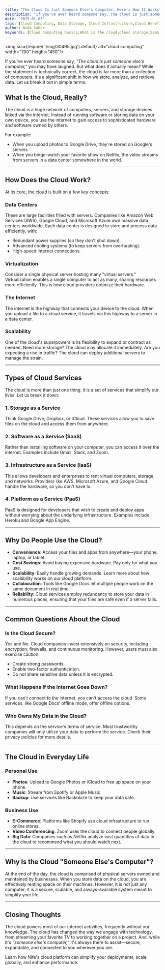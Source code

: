 ```yaml
---
title: "The Cloud Is Just Someone Else's Computer: Here's How It Works"
description: "If you've ever heard someone say, The cloud is just someone else's computer, you might have chuckled. But what does it really mean? While the phrase is technically true, the cloud is so much more than a collection of computers. It's a revolution in how we store, process, and access data. Let's break it down in simple terms."
date: "2025-01-03"
tags: [Cloud Computing, Data Storage, Cloud Infrastructure,Cloud Benefits]
author: Nida Sahar
keywords: [Cloud computing basics,What is the cloud,Cloud storage,SaaS examples,Cloud security tips,Data centers,Cloud infrastructure,Virtualization in cloud,Cloud scalability,Benefits of cloud computing]
---
```



<img src={require('./img/30495.jpg').default} alt="cloud computing" width="700" height="450"/>
<br/>


If you've ever heard someone say, *"The cloud is just someone else's computer,"* you may have laughed. But what does it actually mean? While the statement is technically correct, the cloud is far more than a collection of computers. It's a significant shift in how we store, analyze, and retrieve data. Let us break it out in simple terms.



## What Is the Cloud, Really?

The cloud is a huge network of computers, servers, and storage devices linked via the internet. Instead of running software or storing data on your own device, you use the internet to gain access to sophisticated hardware and software owned by others.

For example:
- When you upload photos to <Link to="https://www.google.com/drive/">Google Drive</Link>, they're stored on Google's servers.
- When you binge-watch your favorite show on <Link to="https://www.netflix.com/">Netflix</Link>, the video streams from servers in a data center somewhere in the world.

---

## How Does the Cloud Work?

At its core, the cloud is built on a few key concepts:

### Data Centers
These are large facilities filled with servers. Companies like <Link to="https://aws.amazon.com/">Amazon Web Services (AWS)</Link>, <Link to="https://cloud.google.com/">Google Cloud</Link>, and <Link to="https://azure.microsoft.com/">Microsoft Azure</Link> own massive data centers worldwide. Each data center is designed to store and process data efficiently, with:
- Redundant power supplies (so they don't shut down).
- Advanced cooling systems (to keep servers from overheating).
- High-speed internet connections.

### Virtualization
Consider a single physical server hosting many "virtual servers." Virtualization enables a single computer to act as many, sharing resources more efficiently. This is how cloud providers optimize their hardware.

### The Internet
The internet is the highway that connects your device to the cloud. When you upload a file to a cloud service, it travels via this highway to a server in a data center.

### Scalability
One of the cloud's superpowers is its flexibility to expand or contract as needed. Need more storage? The cloud may allocate it immediately. Are you expecting a rise in traffic? The cloud can deploy additional servers to manage the strain.

---

## Types of Cloud Services

The cloud is more than just one thing; it is a set of services that simplify our lives. Let us break it down:

### 1. Storage as a Service
Think <Link to="https://www.google.com/drive/">Google Drive</Link>, <Link to="https://www.dropbox.com/">Dropbox</Link>, or <Link to="https://www.apple.com/icloud/">iCloud</Link>. These services allow you to save files on the cloud and access them from anywhere.

### 2. Software as a Service (SaaS)
Rather than installing software on your computer, you can access it over the internet. Examples include <Link to="https://mail.google.com/">Gmail</Link>, <Link to="https://slack.com/">Slack</Link>, and <Link to="https://zoom.us/">Zoom</Link>.

### 3. Infrastructure as a Service (IaaS)
This allows developers and enterprises to rent virtual computers, storage, and networks. Providers like <Link to="https://aws.amazon.com/">AWS</Link>, <Link to="https://azure.microsoft.com/">Microsoft Azure</Link>, and <Link to="https://cloud.google.com/">Google Cloud</Link> handle the hardware, so you don't have to.

### 4. Platform as a Service (PaaS)
PaaS is designed for developers that wish to create and deploy apps without worrying about the underlying infrastructure. Examples include Heroku and Google App Engine.

---

## Why Do People Use the Cloud?

- **Convenience**: Access your files and apps from anywhere—your phone, laptop, or tablet.
- **Cost Savings**: Avoid buying expensive hardware. Pay only for what you use.
- **Scalability**: Easily handle growing demands. Learn more about how scalability works on <Link to="https://nife.io/">our cloud platform</Link>.
- **Collaboration**: Tools like <Link to="https://docs.google.com/">Google Docs</Link> let multiple people work on the same document in real time.
- **Reliability**: Cloud services employ redundancy to store your data in numerous places, ensuring that your files are safe even if a server fails.

---

## Common Questions About the Cloud

### Is the Cloud Secure?
Yes and No. Cloud companies invest extensively on security, including encryption, firewalls, and continuous monitoring. However, users must also exercise caution:
- Create strong passwords.
- Enable two-factor authentication.
- Do not share sensitive data unless it is encrypted.


### What Happens If the Internet Goes Down?
If you can't connect to the internet, you can't access the cloud. Some services, like Google Docs' offline mode, offer offline options.

### Who Owns My Data in the Cloud?
This depends on the service's terms of service. Most trustworthy companies will only utilize your data to perform the service. Check their <Link to="https://www.google.com/intl/en/policies/privacy/">privacy policies</Link> for more details.

---

## The Cloud in Everyday Life

### Personal Use
- **Photos**: Upload to <Link to="https://photos.google.com/">Google Photos</Link> or iCloud to free up space on your phone.
- **Music**: Stream from <Link to="https://www.spotify.com/">Spotify</Link> or Apple Music.
- **Backup**: Use services like <Link to="https://www.backblaze.com/">Backblaze</Link> to keep your data safe.

### Business Use
- **E-Commerce**: Platforms like <Link to="https://www.shopify.com/">Shopify</Link> use cloud infrastructure to run online stores.
- **Video Conferencing**: <Link to="https://zoom.us/">Zoom</Link> uses the cloud to connect people globally.
- **Big Data**: Companies such as Netflix analyze vast quantities of data in the cloud to recommend what you should watch next.

---

## Why Is the Cloud "Someone Else's Computer"?

At the end of the day, the cloud is comprised of physical servers owned and maintained by businesses. When you store data on the cloud, you are effectively renting space on their machines. However, it is not just any computer; it is a secure, scalable, and always-available system meant to simplify your life.


---

## Closing Thoughts

The cloud powers most of our internet activities, frequently without our knowledge. The cloud has changed the way we engage with technology, from streaming your favorite TV to working together on a project. And, while it's *"someone else's computer,"* it's always there to assist—secure, expandable, and connected to you wherever you are.


Learn how <Link to="https://nife.io/">Nife's cloud platform</Link> can simplify your deployments, scale globally, and enhance performance.
